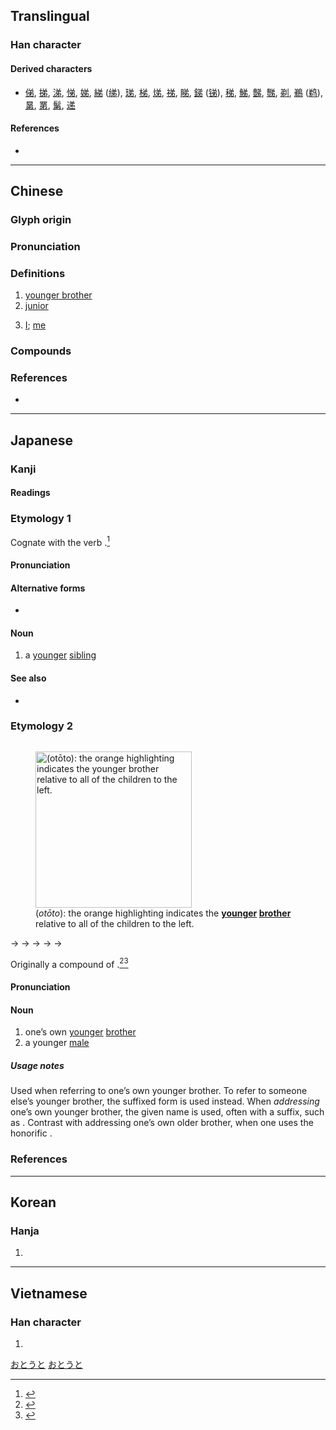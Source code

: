 {{character info/new}}
==Translingual==

===Han character===
{{stroke order}}

{{Han char|rn=57|rad=弓|as=04|sn=7|four=80227|canj=CNLH|ids=⿹丿弚}}

====Derived characters====
* [[俤]], [[挮]], [[涕]], [[悌]], [[娣]], [[綈]] ([[绨]]), [[珶]], [[梯]], [[焍]], [[祶]], [[睇]], [[銻]] ([[锑]]), [[稊]], [[鮷]], [[豑]], [[豒]], [[剃]], [[鵜]] ([[鹈]]), [[晜]], [[罤]], [[鬀]], [[递]]

====References====
* {{Han ref|kx=0357.170|dkj=09737|dj=0673.190|hdz=10244.100|uh=5F1F|ud=24351|bh=A7CC|bd=42956}}

----

==Chinese==
{{zh-forms}}

===Glyph origin===
{{Han etym}}

===Pronunciation===
{{zh-pron
|m=dì
|c=dai6
|h=pfs=thi
|md=dâ̤/diê
|mn=xm,zz,tw:tī/qz:tǐ/xm,zz,tw:tē/qz:tě/xm,qz:tî/zz:ti/tw:tih
|mn_note=tī/tǐ - vernacular; tē/tě - literary; tî/ti/tih - limited, e.g {{zh-l|*阿弟}}, {{zh-l|*弟弟}}
|w=3di
|mc=y
|oc=y
|cat=n,a,pron
}}

===Definitions===
{{zh-hanzi}}

# [[younger brother]]
# [[junior]]
# {{lb|zh|humble}} [[I]]; [[me]]

===Compounds===
{{zh-der|弟弟|襟弟|世弟|弟子員|子弟兵|博士弟子|年弟|兄友弟恭|師兄弟|佳子弟|兄肥弟瘦|孝弟|大弟|兄弟共妻|如弟|堂弟|八千子弟|如兄如弟|兄弟|嫡傳弟子|弟婦|內兄弟|弟妹|子弟|上首徒弟|從兄弟|徒弟|弟郎|弟子|弟媳|弟兄|兄弟會|仁弟|上色徒弟|從弟|嫡親兄弟|帶徒弟|巒兄巒弟|弟媳婦|妓弟|孿生兄弟|八旗子弟|家弟|呼兄喚弟|小兄弟|三千弟子|佛門弟子|宗弟|入室弟子|小弟|子弟書|子弟戲|婦弟|兄終弟及|姻弟|如兄弟|好兄弟|弟子孩兒|女弟子|女弟|夫兄弟|公昆弟|師弟|太弟|外弟|令弟|堂兄弟|孝弟力田|姻兄弟|同胞兄弟|兄弟鬩牆|十大弟子|內弟|介弟|兄死弟及|不弟|拜把兄弟|淑弟|桿弟|江東子弟|換帖兄弟|盟兄弟|生死弟兄|昆弟|族兄弟|漂蕩子弟|梨園弟子|昆弟之好|把兄弟|房分兄弟|異母兄弟|稱兄道弟|烏衣子弟|清寒子弟|故家子弟|母弟|硯弟|族弟|梨園子弟|農家子弟|邸弟|良家子弟|苟弟轉酷|酒肉兄弟|阿弟|表兄弟|胞兄弟|難兄難弟|萊特兄弟|紈褲子弟|老弟|高足弟子|高業弟子|老兄弟|風月子弟|至親兄弟|香火兄弟|胞弟|露臺弟子|結拜兄弟|賢弟|膏粱子弟|表弟|關門弟子|遠兄弟|豈弟|譜兄弟|豈弟君子|誤人子弟|義弟|貴遊子弟|貴族子弟}}

===References===
* {{thcwd|3144}}

----

==Japanese==

===Kanji===
{{ja-kanji|grade=2|rs=弓04}}

====Readings====
{{ja-readings
|goon=だい
|kanon=てい
|kanyoon=で
|kun=おと-, おとうと-
}}

===Etymology 1===
{{ja-kanjitab|yomi=k|おと}}
Cognate with the verb {{m|ja|劣る|tr=otoru||to be lesser, inferior}}.<ref name="KDJ">{{R:Kokugo Dai Jiten}}</ref>

====Pronunciation====
{{ja-pron|yomi=k|おと}}

====Alternative forms====
* {{ja-l|乙}}

====Noun====
{{ja-noun|おと}}

# a [[younger]] [[sibling]]

====See also====
* {{ja-r|劣る|おとる}}

===Etymology 2===
<div style="float:right;">
{{wikipedia|lang=ja}}
{{wikipedia|Brother}}
[[File:Nuclear_family_member_younger_brother.svg|thumb|250px|{{lang|ja|弟}} (''otōto''): the orange highlighting indicates the '''[[younger]] [[brother]]''' relative to all of the children to the left.]]
</div>
{{ja-kanjitab|yomi=k|おとうと}}
{{IPAchar|/otopito/}} → {{IPAchar|/otoɸito/}} → {{IPAchar|/otowito/}} → {{IPAchar|/*otowuto/}} → {{IPAchar|/otouto/}} → {{IPAchar|/otoːto/}}

Originally a compound of {{compound|lang=ja|sort=おとうと|弟|t1=younger sibling|tr1=oto|人|t2=person|tr2=hito}}.<ref name="KDJ">{{R:Kokugo Dai Jiten}}</ref><ref name="DJR">{{R:Daijirin}}</ref>

====Pronunciation====
{{ja-pron|yomi=k|おとうと|acc=4|acc_ref=NHK,DJR}}

====Noun====
{{ja-noun|おとうと}}

# one’s own [[younger]] [[brother]]
# a younger [[male]]

=====Usage notes=====
Used when referring to one’s own younger brother. To refer to someone else’s younger brother, the suffixed form {{m|ja|弟}}{{m|ja|さん|tr=otōto-san}} is used instead. When ''addressing'' one’s own younger brother, the given name is used, often with a suffix, such as {{m|ja|太郎}}{{m|ja|君|tr=Tarō-kun}}. Contrast with addressing one’s own older brother, when one uses the honorific {{m|ja|お兄さん|tr=onīsan}}.

===References===
<references/>

[[Category:Japanese basic words|おとうと]]
[[Category:ja:Family|おとうと]]

----

==Korean==

===Hanja===
{{ko-hanja|hangeul=제|eumhun=아우|ehrv=au|ehmr=au|ehy=awu}}

# {{defn|lang=ko|sort=弓04}}

----

==Vietnamese==

===Han character===
{{vi-hantu|[[đệ]], [[dễ]]|rs=弓04}}

# {{defn|lang=vi|sort=弓04}}